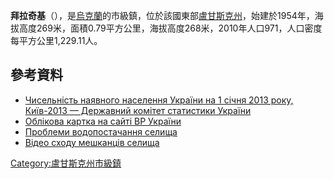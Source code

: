{{No footnotes|time=2015-09-16T14:30:02+00:00}}
{{coord|48|23|18|N|38|35|57|E|scale:30000|display=title}}

'''拜拉奇基'''（{{lang-uk|Байрачки}}），是[[烏克蘭|烏克蘭]]的市級鎮，位於該國東部[[盧甘斯克州|盧甘斯克州]]，始建於1954年，海拔高度269米，面積0.79平方公里，海拔高度268米，2010年人口971，人口密度每平方公里1,229.11人。

==參考資料==
*[http://database.ukrcensus.gov.ua/PXWEB2007/ukr/publ_new1/index.asp Чисельність наявного населення України на 1 січня 2013 року, Київ-2013 — Державний комітет статистики України] {{Wayback|url=http://database.ukrcensus.gov.ua/PXWEB2007/ukr/publ_new1/index.asp |date=20140924041031 }}
* [http://gska2.rada.gov.ua/pls/z7502/A005?rdat1=27.07.2008&rf7571=18382 Облікова картка на сайті ВР України]{{dead link|date=2018年3月 |bot=InternetArchiveBot |fix-attempted=yes }}
* [http://paralel-media.com.ua/p45991.html Проблеми водопостачання селища] {{ref-ru}}
* [http://www.youtube.com/watch?v=hDDxLHCOqJs Відео сходу мешканців селища] {{Wayback|url=http://www.youtube.com/watch?v=hDDxLHCOqJs |date=20170211214557 }}

{{DEFAULTSORT:Байрачки}}
[[Category:盧甘斯克州市級鎮|Category:盧甘斯克州市級鎮]]


{{Luhansk-geo-stub}}